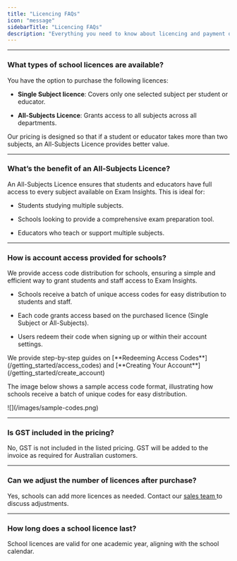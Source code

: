 ```yaml
---
title: "Licencing FAQs"
icon: "message"
sidebarTitle: "Licencing FAQs"
description: "Everything you need to know about licencing and payment options for schools."
---
```


***

### What types of school licences are available?

You have the option to purchase the following licences:

* **Single Subject licence**: Covers only one selected subject per student or educator.

* **All-Subjects Licence**: Grants access to all subjects across all departments.

Our pricing is designed so that if a student or educator takes more than two subjects, an All-Subjects Licence provides better value.

***

### What’s the benefit of an All-Subjects Licence?

An All-Subjects Licence ensures that students and educators have full access to every subject available on Exam Insights. This is ideal for:

* Students studying multiple subjects.

* Schools looking to provide a comprehensive exam preparation tool.

* Educators who teach or support multiple subjects.

***

### How is account access provided for schools?

We provide access code distribution for schools, ensuring a simple and efficient way to grant students and staff access to Exam Insights.

* Schools receive a batch of unique access codes for easy distribution to students and staff.

* Each code grants access based on the purchased licence (Single Subject or All-Subjects).

* Users redeem their code when signing up or within their account settings.

<Tip>
  We provide step-by-step guides on [**Redeeming Access Codes**](/getting_started/access_codes) and [**Creating Your Account**](/getting_started/create_account)
</Tip>

The image below shows a sample access code format, illustrating how schools receive a batch of unique codes for easy distribution.

<Frame caption="Example of Access Code Distribution">
  ![](/images/sample-codes.png)
</Frame>

***

### Is GST included in the pricing?

No, GST is not included in the listed pricing. GST will be added to the invoice as required for Australian customers.

***

### Can we adjust the number of licences after purchase?

Yes, schools can add more licences as needed. Contact our [sales team ](mailto:sales@exam-insights.com)to discuss adjustments.

***

### How long does a school licence last?

School licences are valid for one academic year, aligning with the school calendar.
